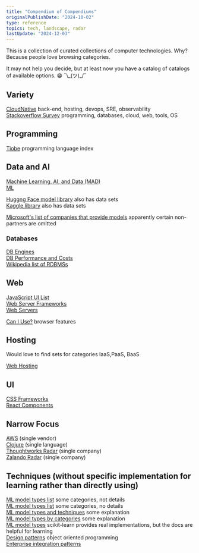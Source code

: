 ```yaml
---
title: "Compendium of Compendiums"
originalPublishDate: "2024-10-02"
type: reference
topics: tech, landscape, radar
lastUpdate: "2024-12-03"
---
```


This is a collection of curated collections of computer technologies. Why? Because people love browsing categories.

It may not help you decide, but at least now you have a catalog of catalogs of available options. 😁 ¯\\\_(ツ)\_/¯

## Variety

[CloudNative](https://landscape.cncf.io/) back-end, hosting, devops, SRE, observability  
[Stackoverflow Survey](https://survey.stackoverflow.co/2024/technology/) programming, databases, cloud, web, tools, OS

## Programming

[Tiobe](https://www.tiobe.com/tiobe-index/) programming language index


## Data and AI

[Machine Learning, AI, and Data (MAD)](https://mattturck.com/landscape/mad2024.pdf)  
[ML](https://github.com/josephmisiti/awesome-machine-learning)

[Huggng Face model library](https://huggingface.co/models) also has data sets  
[Kaggle library](https://www.kaggle.com/models) also has data sets  

[Microsoft's list of companies that provide models](https://azure.microsoft.com/en-us/products/ai-model-catalog#Models) apparently certain non-partners are omitted  


### Databases

[DB Engines](https://db-engines.com/en/ranking)  
[DB Performance and Costs](https://benchant.com/ranking/database-ranking)  
[Wikipedia list of RDBMSs](https://en.wikipedia.org/wiki/Comparison_of_relational_database_management_systems)  


## Web

[JavaScript UI List](https://en.wikipedia.org/wiki/Comparison_of_JavaScript-based_web_frameworks)  
[Web Server Frameworks](https://en.wikipedia.org/wiki/Comparison_of_server-side_web_frameworks)  
[Web Servers](https://en.wikipedia.org/wiki/Comparison_of_web_server_software)


[Can I Use?](https://caniuse.com/ciu/index) browser features  

## Hosting

 Would love to find sets for categories IaaS,PaaS, BaaS

[Web Hosting](https://webhostingbuddy.com/top-web-hosting-companies/list/)

## UI

[CSS Frameworks](https://github.com/troxler/awesome-css-frameworks)  
[React Components](https://github.com/brillout/awesome-react-components)

## Narrow Focus

[AWS](https://github.com/donnemartin/awesome-aws) (single vendor)  
[Clojure](https://github.com/razum2um/awesome-clojure) (single language)  
[Thoughtworks Radar](https://www.thoughtworks.com/en-us/radar)  (single company)  
[Zalando Radar](https://opensource.zalando.com/tech-radar/)   (single company)

## Techniques (without specific implementation for learning rather than directly using)

[ML model types list](https://medium.com/@codekalimi/list-of-machine-learning-models-61b51ad492f1)  some categories, not details  
[ML model types list](https://ai.stackexchange.com/questions/38093/a-comprehensive-list-of-machine-learning-algorithms)  some categories, no details  
[ML model types and techniques](https://machinelearningcatalogue.com/)  some explanation  
[ML model types by categories](https://machinelearningmastery.com/a-tour-of-machine-learning-algorithms/) some explanation  
[ML model types](https://scikit-learn.org/stable/index.html) scikit-learn provides real implementations, but the docs are helpful for learning  
[Design patterns](https://refactoring.guru/design-patterns/catalog) object oriented programming  
[Enterprise integration patterns](https://www.enterpriseintegrationpatterns.com/)  




